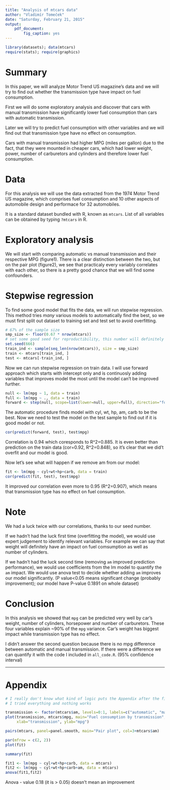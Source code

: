 ```yaml
---
title: "Analysis of mtcars data"
author: "Vladimír Tomeček"
date: "Saturday, February 21, 2015"
output: 
    pdf_document: 
        fig_caption: yes
---
```


```r
library(datasets); data(mtcars)
require(stats); require(graphics)
```

# Summary
In this paper, we will analyze Motor Trend US magazine's data and we will try to find out whether the transmission type have impact on fuel consumption.

First we will do some exploratory analysis and discover that cars with manual transmission have significantly lower fuel consumption than cars with automatic transmission.

Later we will try to predict fuel consumption with other variables and we will find out that transmission type have no effect on consumption.

Cars with manual transmission had higher MPG (miles per gallon) due to the fact, that they were mounted in cheaper cars, which had lower weight, power, number of carburetors and cylinders and therefore lower fuel consumption.

# Data
For this analysis we will use the data extracted from the 1974 Motor Trend US magazine, which comprises fuel consumption and 10 other aspects of automobile design and performace for 32 automobiles.

It is a standard dataset bundled with R, known as `mtcars`. List of all variables can be obtained by typing `?mtcars` in R.

# Exploratory analysis
We will start with comparing automatic vs manual transmission and their respective MPG (figure1).
There is a clear distinction between the two, but on the pair plot (figure2), we see that practicaly every variably correlates with each other, so there is a pretty good chance that we will find some confounders.

# Stepwise regression
To find some good model that fits the data, we will run stepwise regression.
This method tries _many_ various models to automatically find the best, so we must first split out dataset to training set and test set to avoid overfitting.

```r
# 67% of the sample size
smp_size <- floor(0.67 * nrow(mtcars))
# set some good seed for reproductibility, this number will definitely work
set.seed(666)
train_ind <- sample(seq_len(nrow(mtcars)), size = smp_size)
train <- mtcars[train_ind, ]
test <- mtcars[-train_ind, ]
```

Now we can run stepwise regression on train data. I will use forward approach which starts with intercept only and is continuosly adding variables that improves model the most until the model can't be improved further.

```r
null <- lm(mpg ~ 1, data = train)
full <- lm(mpg ~ ., data = train)
forward <- step(null, scope=list(lower=null, upper=full), direction="forward")
```

The automatic procedure finds model with cyl, wt, hp, am, carb to be the best. Now we need to test the model on the test sample to find out if it is good model or not.

```r
cor(predict(forward, test), test$mpg)
```

Correlation is 0.94 which coresponds to R^2=0.885. It is even better than prediction on the train data (cor=0.92, R^2=0.848), so it's clear that we did't overfit and our model is good.

Now let's see what will happen if we remove am from our model:

```r
fit <- lm(mpg ~ cyl+wt+hp+carb, data = train)
cor(predict(fit, test), test$mpg)
```

It improved our correlation even more to 0.95 (R^2=0.907), which means that transmission type has no effect on fuel consumption.




# Note
We had a luck twice with our correlations, thanks to our seed number.

If we hadn't had the luck first time (overfitting the model), we would use expert judgement to identify relevant variables. For example we can say that weight will definitely have an impact on fuel comsumption as well as number of cylinders.

If we hadn't had the luck second time (removing `am` improved prediction performance), we would use coefficients from the lm model to quantify the `am` impact.
We would use anova test to decide whether adding `am` improves our model significantly. (P value<0.05 means significant change (probably improvement); our model have P-value 0.1891 on whole dataset)


# Conclusion
In this analysis we showed that `mpg` can be predicted very well by car's weight, number of cylinders, horsepower and number of carburetors.
These four variables explain ~90% of the `mpg` variance. Car's weight has biggest impact while transmission type has no effect.

I didn't answer the second question because there is no mpg difference between automatic and manual transmission. If there were a difference we can quantify it with the code I included  in `all_code.R`. (95% confidence interval)

_______________________________________________________________________________

# Appendix

```r
# I really don't know what kind of logic puts the Appendix after the figures
# I tried everything and nothing works
```


```r
transmission <- factor(mtcars$am, levels=0:1, labels=c("automatic", "manual"))
plot(transmission, mtcars$mpg, main="Fuel consumption by transmission", 
     xlab="transmission", ylab="mpg")
```


```r
pairs(mtcars, panel=panel.smooth, main="Pair plot", col=3+mtcars$am)
```


```r
par(mfrow = c(2, 2))
plot(fit)
```

```r
summary(fit)
```

```r
fit1 <- lm(mpg ~ cyl+wt+hp+carb, data = mtcars)
fit2 <- lm(mpg ~ cyl+wt+hp+carb+am, data = mtcars)
anova(fit1,fit2)
```
Anova - value 0.18 (it is > 0.05) doesn't mean an improvement
